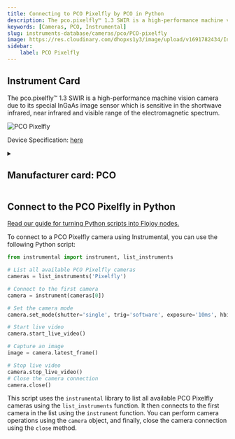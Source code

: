 ```yaml
---
title: Connecting to PCO Pixelfly by PCO in Python
description: The pco.pixelfly™ 1.3 SWIR is a high-performance machine vision camera due to its special InGaAs image sensor which is sensitive in the shortwave infrared, near infrared and visible range of the electromagnetic spectrum.
keywords: [Cameras, PCO, Instrumental] 
slug: instruments-database/cameras/pco/PCO-pixelfly 
image: https://res.cloudinary.com/dhopxs1y3/image/upload/v1691782434/Instruments/Cameras/PCO-Pixelfly/PCO-Pixelfly.jpg
sidebar:
    label: PCO Pixelfly 
---
```



## Instrument Card

The pco.pixelfly™ 1.3 SWIR is a high-performance machine vision camera due to its special InGaAs image sensor which is sensitive in the shortwave infrared, near infrared and visible range of the electromagnetic spectrum.


![PCO Pixelfly](https://res.cloudinary.com/dhopxs1y3/image/upload/v1691782434/Instruments/Cameras/PCO-Pixelfly/PCO-Pixelfly.jpg)

Device Specification: [here](https://www.pco.de/fileadmin/user_upload/pco-product_sheets/FL_PCOPIXELFLY13SWIR_V101.pdf)

<details style={{ marginTop: "15px"}}>
<summary><h2 style={{display:'inline'}}>Manufacturer card: PCO</h2></summary>

![PCO](https://res.cloudinary.com/dhopxs1y3/image/upload/v1692806161/Instruments/Vendor%20Logos/PCO.png)

**PCO** is one of the leading manufacturers of scientific **cameras**: sCMOS & Highspeed **camera** systems, developed and produced in Kelheim Bavaria Germany.

- Headquarters: Germany
- Yearly Revenue (millions, USD): 7
- Vendor Website: [here](https://www.pco-tech.com)

</details>


<FeaturedInstrumentVideo category="CAMERAS" />

## Connect to the PCO Pixelfly in Python

[Read our guide for turning Python scripts into Flojoy nodes.](https://docs.flojoy.ai/contribution/blocks/custom-flojoy-block/)



<Tabs>
<TabItem value="Flojoy" label="Flojoy" className="flojoy-instrument-tabs">

<SectionsCard category="CAMERAS" manufacturer="PCO"></SectionsCard>

</TabItem>
<TabItem value="Instrumental" label="Instrumental">

To connect to a PCO Pixelfly camera using Instrumental, you can use the following Python script:

```python
from instrumental import instrument, list_instruments

# List all available PCO Pixelfly cameras
cameras = list_instruments('Pixelfly')

# Connect to the first camera
camera = instrument(cameras[0])

# Set the camera mode
camera.set_mode(shutter='single', trig='software', exposure='10ms', hbin=1, vbin=1, gain='low', depth=12)

# Start live video
camera.start_live_video()

# Capture an image
image = camera.latest_frame()

# Stop live video
camera.stop_live_video()
# Close the camera connection
camera.close()
```

This script uses the `instrumental` library to list all available PCO Pixelfly cameras using the `list_instruments` function. It then connects to the first camera in the list using the `instrument` function. You can perform camera operations using the `camera` object, and finally, close the camera connection using the `close` method.

</TabItem>
</Tabs>